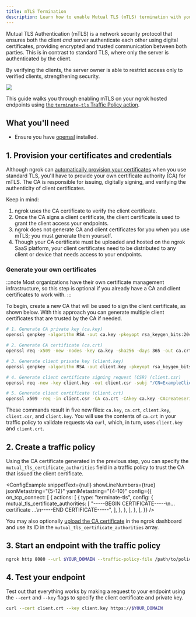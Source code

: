 ```yaml
---
title: mTLS Termination
description: Learn how to enable Mutual TLS (mTLS) termination with your ngrok agents.
---
```


Mutual TLS Authentication (mTLS) is a network security protocol that ensures both the client _and_ server authenticate each other using digital certificates, providing encrypted and trusted communication between both parties. This is in contrast to standard TLS, where only the server is authenticated by the client.

By verifying the clients, the server owner is able to restrict access only to verified clients, strengthening security.

![](./img/mtls-diag.png)

This guide walks you through enabling mTLS on your ngrok hosted endpoints using [the `terminate-tls` Traffic Policy action](/docs/traffic-policy/actions/terminate-tls/).

## What you'll need

- Ensure you have [openssl](https://docs.openiam.com/docs-4.2.1.3/appendix/2-openssl) installed.

## 1. Provision your certificates and credentials

Although ngrok can [automatically provision your certificates](/universal-gateway/tls-certificates) when you use standard TLS, you'll have to provide your own certificate authority (CA) for mTLS.
The CA is responsible for issuing, digitally signing, and verifying the authenticity of client certificates.

Keep in mind:

1. ngrok uses the CA certificate to verify the client certificate.
2. Once the CA signs a client certificate, the client certificate is used to grant the client access your endpoints.
3. ngrok does not generate CA and client certificates for you when you use mTLS; you must generate them yourself.
4. Though your CA certificate must be uploaded and hosted on the ngrok SaaS platform, your client certificates need to be distributed to any client or device that needs access to your endpoints.

### Generate your own certificates

:::note
Most organizations have their own certificate management infrastructure, so this step is optional if you already have a CA and client certificates to work with.
:::

To begin, create a new CA that will be used to sign the client certificate, as shown below.
With this approach you can generate multiple client certificates that are trusted by the CA if needed.

```bash
# 1. Generate CA private key (ca.key)
openssl genpkey -algorithm RSA -out ca.key -pkeyopt rsa_keygen_bits:2048

# 2. Generate CA certificate (ca.crt)
openssl req -x509 -new -nodes -key ca.key -sha256 -days 365 -out ca.crt -subj "/CN=ExampleCA"

# 3. Generate client private key (client.key)
openssl genpkey -algorithm RSA -out client.key -pkeyopt rsa_keygen_bits:2048

# 4. Generate client certificate signing request (CSR) (client.csr)
openssl req -new -key client.key -out client.csr -subj "/CN=ExampleClient"

# 5. Generate client certificate (client.crt)
openssl x509 -req -in client.csr -CA ca.crt -CAkey ca.key -CAcreateserial -out client.crt -days 365 -sha256
```

These commands result in five new files: `ca.key`, `ca.crt`, `client.key`, `client.csr`, and `client.key`.
You will use the contents of `ca.crt` in your traffic policy to validate requests via `curl`, which, in turn, uses `client.key` and `client.crt`.

## 2. Create a traffic policy

Using the CA certificate generated in the previous step, you can specify the `mutual_tls_certificate_authorities` field in a traffic policy to trust the CA that issued the client certificate.

<ConfigExample
	snippetText={null}
	showLineNumbers={true}
	jsonMetastring="{5-12}"
	yamlMetastring="{4-10}"
	config={{
		on_tcp_connect: [
			{
				actions: [
					{
						type: "terminate-tls",
						config: {
							mutual_tls_certificate_authorities: [
								"-----BEGIN CERTIFICATE-----\n... certificate ...\n-----END CERTIFICATE-----",
							],
						},
					},
				],
			},
		],
	}}
/>

You may also optionally [upload the CA certificate](https://dashboard.ngrok.com/tls-cert-authorities) in the ngrok dashboard and use its ID in the `mutual_tls_certificate_authorities` array.

## 3. Start an endpoint with the traffic policy

```bash
ngrok http 8080 --url $YOUR_DOMAIN --traffic-policy-file /path/to/policy.yml
```

## 4. Test your endpoint

Test out that everything works by making a request to your endpoint using the `--cert` and `--key` flags to specify the client certificate and private key.

```bash
curl --cert client.crt --key client.key https://$YOUR_DOMAIN
```
